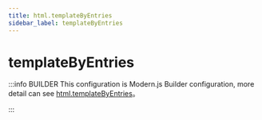 ```yaml
---
title: html.templateByEntries
sidebar_label: templateByEntries
---
```

# templateByEntries

:::info BUILDER
This configuration is Modern.js Builder configuration, more detail can see [html.templateByEntries](https://modernjs.dev/builder/en/api/config-html.html#html-templatebyentries)。

:::


<Main />
